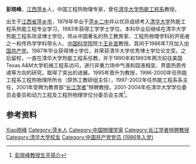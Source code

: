 '''彭晓峰'''{{BD|1961年|5月6日|2009年|9月10日|catIdx=Peng彭晓峰}}，[[江西|江西]][[萍乡|萍乡]]人，中国工程热物理专家，曾任[[清华大学热能工程系|清华大学热能工程系]]教授。

出生于[[江西省|江西省]][[萍乡市|萍乡市]]，1978年毕业于[[萍乡二中|萍乡二中]]并以优异成绩考入[[清华大学|清华大学]]热能工程系热能工程专业学习，1983年获得工学学士学位。本科毕业后继续在清华大学热能工程系攻读博士学位，师从中国著名的热工教育家、工程热物理学科的开拓者之一和传热学学科带头人、[[中国科学院|中国科学院]]院士[[王补宣|王补宣]]教授。其间于1986年7月加入[[中国共产党|中国共产党]]。1987年毕业获得博士学位，并荣获清华大学优秀博士学位论文奖。之后留校，一直在清华大学热能工程系任教，并于1990年和1993年两次前往美国Texas A&M大学机械工程系访问，进行非重力场中气液和固液相变、界面热质传递等方向的研究，取得了突出的进展。1995年晋升为教授，1996-2000年任热能工程系工程热物理所所长（原热工教研组主任），1997-2002年任热能工程系系主任，2001年受聘为教育部“[[长江学者|长江学者]]”特聘教授。2001-2004年任清华大学学位委员会委员和动力工程及工程热物理学位分委员会主席<ref>[http://blog.51xuewen.com/yaoqiang/article_16467.htm 彭晓峰教授生平简介]{{dead link|date=2018年2月 |bot=InternetArchiveBot |fix-attempted=yes }}</ref>。

== 参考资料 ==
{{reflist}}
{{第三批“长江学者奖励计划”特聘教授}}
{{中国科学家小作品}}{{Authority control}}
{{DEFAULTSORT:Peng彭晓峰}}
[[Category:彭姓|Xiao晓峰]]
[[Category:萍乡人|Category:萍乡人]]
[[Category:中国物理学家|Category:中国物理学家]]
[[Category:长江学者特聘教授|Category:长江学者特聘教授]]
[[Category:清华大学校友|Category:清华大学校友]]
[[Category:中国共产党党员_(1986年入党)|Category:中国共产党党员 (1986年入党)]]